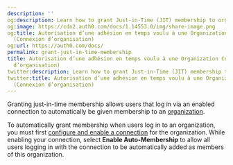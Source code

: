 ```yaml
---
description: ''
og:description: Learn how to grant Just-in-Time (JIT) membership to organizations.
og:image: https://cdn2.auth0.com/docs/1.14553.0/img/share-image.png
og:title: Autorisation d’une adhésion en temps voulu à une Organization Connection
  (Connexion d’organisation)
og:url: https://auth0.com/docs/
permalink: grant-just-in-time-membership
title: Autorisation d’une adhésion en temps voulu à une Organization Connection (Connexion
  d’organisation)
twitter:description: Learn how to grant Just-in-Time (JIT) membership to organizations.
twitter:title: Autorisation d’une adhésion en temps voulu à une Organization Connection
  (Connexion d’organisation)
---
```


Granting just-in-time membership allows users that log in via an enabled connection to automatically be given membership to an [organization](/docs/manage-users/organizations/organizations-overview).

To automatically grant membership when users log in to an organization, you must first [configure and enable a connection](/docs/manage-users/organizations/configure-organizations/enable-connections) for the organization. While enabling your connection, select **Enable Auto-Membership** to allow all users logging in with the connection to be automatically added as members of this organization.